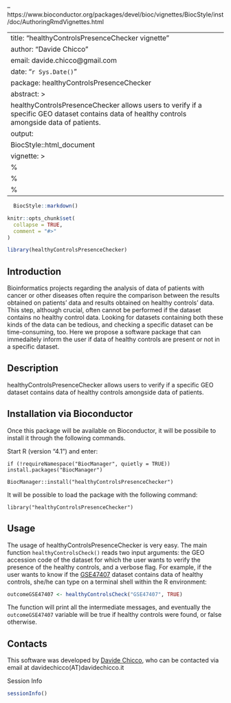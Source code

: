 -- https://www.bioconductor.org/packages/devel/bioc/vignettes/BiocStyle/inst/doc/AuthoringRmdVignettes.html

  ---
  title: "healthyControlsPresenceChecker vignette"
  author: "Davide Chicco"
  email: davide.chicco@gmail.com
  date: "`r Sys.Date()`"
  package: healthyControlsPresenceChecker
  abstract: >
  healthyControlsPresenceChecker allows users to verify if a specific GEO dataset contains data of healthy controls amongside data of patients. 
  output: 
    BiocStyle::html_document
  vignette: >
    %\VignetteIndexEntry{healthyControlsPresenceChecker vignette}
    %\VignetteEngine{knitr::rmarkdown}
    %\VignetteEncoding{UTF-8}  
  ---

```r
  BiocStyle::markdown()
```

```r
knitr::opts_chunk$set(
  collapse = TRUE,
  comment = "#>"
)
```

```r
library(healthyControlsPresenceChecker)
```


## Introduction

Bioinformatics projects regarding the analysis of data of patients with cancer or other diseases often require the comparison between the results obtained on patients' data and results obtained on healthy controls' data. This step, although crucial, often cannot be performed if the dataset contains no healthy control data.
Looking for datasets containing both these kinds of the data can be tedious, and checking a specific dataset can be time-consuming, too.
Here we propose a software package that can immedaitely inform the user if data of healthy controls are present or not in a specific dataset.

## Description

healthyControlsPresenceChecker allows users to verify if a specific GEO dataset contains data of healthy controls amongside data of patients. 
 
 <!-- ## Installation via GitHub

At the current status, the easyiest way to install the package is through a clone from GitHub:

```{bash
git clone https://github.com/davidechicco/healthyControlsPresenceChecker.git
```

The following R packages need to be installed beforehand:

    stats
    utils
    xml2
    GEOquery
    geneExpressionFromGEO
    magrittr
    
The package can then be loaded with the following commands:

`cd healthyControlsPresenceChecker`
`R`
`source("./R/healthyControPresenceChecker.r")` -->


## Installation via Bioconductor

Once this package will be available on Bioconductor, it will be possibile to install it through the following commands.

Start R (version "4.1") and enter:

`if (!requireNamespace("BiocManager", quietly = TRUE))`
        `install.packages("BiocManager")`

`BiocManager::install("healthyControlsPresenceChecker")`


It will be possible to load the package with the following command:

`library("healthyControlsPresenceChecker")`


## Usage

The usage of healthyControlsPresenceChecker is very easy. The main function `healthyControlsCheck()` reads two input arguments: the GEO accession code of the dataset for which the user wants to verify the presence of the healthy controls, and a verbose flag.
For example, if the user wants to know if the [GSE47407](https://www.ncbi.nlm.nih.gov/geo/query/acc.cgi?acc=GSE47407) dataset contains data of healthy controls, she/he can type on a terminal shell within the R environment:


```r
outcomeGSE47407 <- healthyControlsCheck("GSE47407", TRUE)
```

The function will print all the intermediate messages, and eventually the `outcomeGSE47407` variable will be true if healthy controls were found, or false otherwise.

## Contacts

This software was developed by [Davide Chicco](https://www.DavideChicco.it), who can be contacted via email at davidechicco(AT)davidechicco.it

 Session Info

```r
sessionInfo()
```
